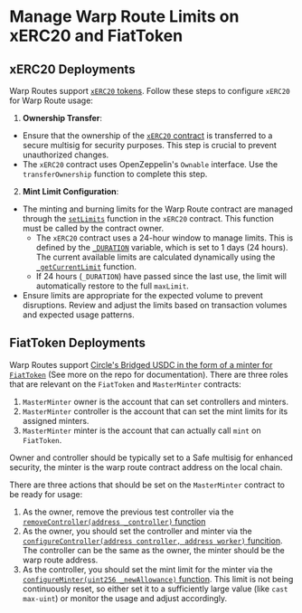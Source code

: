 # Manage Warp Route Limits on xERC20 and FiatToken

## xERC20 Deployments

Warp Routes support [`xERC20` tokens](https://github.com/defi-wonderland/xERC20). Follow these steps to configure `xERC20` for Warp Route usage:

1. **Ownership Transfer**: 
- Ensure that the ownership of the [`xERC20` contract](https://github.com/defi-wonderland/xERC20/blob/main/solidity/contracts/XERC20.sol) is transferred to a secure multisig for security purposes. This step is crucial to prevent unauthorized changes. 
- The `xERC20` contract uses OpenZeppelin's `Ownable` interface. Use the `transferOwnership` function to complete this step.
2. **Mint Limit Configuration**:
- The minting and burning limits for the Warp Route contract are managed through the [`setLimits`](https://github.com/defi-wonderland/xERC20/blob/main/solidity/contracts/XERC20.sol#L85) function in the `xERC20` contract. This function must be called by the contract owner.
  - The `xERC20` contract uses a 24-hour window to manage limits. This is defined by the [`_DURATION`](https://github.com/defi-wonderland/xERC20/blob/main/solidity/contracts/XERC20.sol#L13) variable, which is set to 1 days (24 hours). The current available limits are calculated dynamically using the [`_getCurrentLimit`](https://github.com/defi-wonderland/xERC20/blob/main/solidity/contracts/XERC20.sol#L234) function.
  - If 24 hours (`_DURATION`) have passed since the last use, the limit will automatically restore to the full `maxLimit`.
- Ensure limits are appropriate for the expected volume to prevent disruptions. Review and adjust the limits based on transaction volumes and expected usage patterns.

## FiatToken Deployments

Warp Routes support [Circle's Bridged USDC in the form of a minter for `FiatToken`](https://github.com/circlefin/stablecoin-evm) (See more on the repo for documentation). There are three roles that are relevant on the `FiatToken` and `MasterMinter` contracts:

1. `MasterMinter` owner is the account that can set controllers and minters.
2. `MasterMinter` controller is the account that can set the mint limits for its assigned minters.
3. `MasterMinter` minter is the account that can actually call `mint` on `FiatToken`. 

Owner and controller should be typically set to a Safe multisig for enhanced security, the minter is the warp route contract address on the local chain.

There are three actions that should be set on the `MasterMinter` contract to be ready for usage:

1. As the owner, remove the previous test controller via the [`removeController(address _controller)` function](https://github.com/circlefin/stablecoin-evm/blob/master/contracts/minting/Controller.sol#L87C14-L87C51)
2. As the owner, you should set the controller and minter via the [`configureController(address controller, address worker)` funcition](https://github.com/circlefin/stablecoin-evm/blob/master/contracts/minting/Controller.sol#L70). The controller can be the same as the owner, the minter should be the warp route address.
3. As the controller, you should set the mint limit for the minter via the [`configureMinter(uint256 _newAllowance)` function](https://github.com/circlefin/stablecoin-evm/blob/master/contracts/minting/MintController.sol#L116). This limit is not being continuously reset, so either set it to a sufficiently large value (like `cast max-uint`) or monitor the usage and adjust accordingly.


